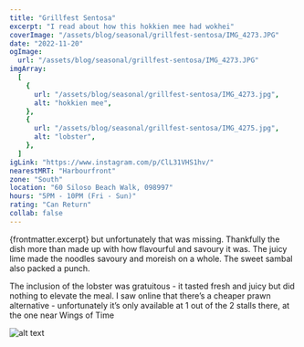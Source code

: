 ```yaml
---
title: "Grillfest Sentosa"
excerpt: "I read about how this hokkien mee had wokhei"
coverImage: "/assets/blog/seasonal/grillfest-sentosa/IMG_4273.JPG"
date: "2022-11-20"
ogImage:
  url: "/assets/blog/seasonal/grillfest-sentosa/IMG_4273.JPG"
imgArray:
  [
    {
      url: "/assets/blog/seasonal/grillfest-sentosa/IMG_4273.jpg",
      alt: "hokkien mee",
    },
    {
      url: "/assets/blog/seasonal/grillfest-sentosa/IMG_4275.jpg",
      alt: "lobster",
    },
  ]
igLink: "https://www.instagram.com/p/ClL31VHS1hv/"
nearestMRT: "Harbourfront"
zone: "South"
location: "60 Siloso Beach Walk, 098997"
hours: "5PM - 10PM (Fri - Sun)"
rating: "Can Return"
collab: false
---
```


{frontmatter.excerpt} but unfortunately that was missing. Thankfully the dish more than made up with how flavourful and savoury it was. The juicy lime made the noodles savoury and moreish on a whole. The sweet sambal also packed a punch.

The inclusion of the lobster was gratuitous - it tasted fresh and juicy but did nothing to elevate the meal. I saw online that there’s a cheaper prawn alternative - unfortunately it’s only available at 1 out of the 2 stalls there, at the one near Wings of Time

![alt text](/assets/blog/seasonal/grillfest-sentosa/IMG_4275.jpg)
